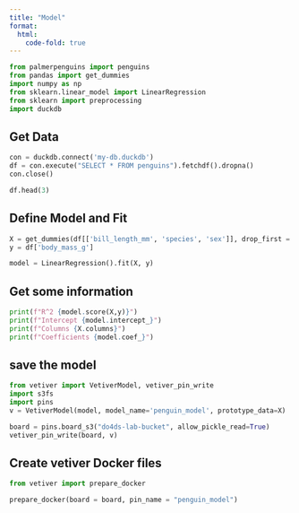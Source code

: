 ```yaml
---
title: "Model"
format:
  html:
    code-fold: true
---
```



```python
from palmerpenguins import penguins
from pandas import get_dummies
import numpy as np
from sklearn.linear_model import LinearRegression
from sklearn import preprocessing
import duckdb
```

## Get Data


```python
con = duckdb.connect('my-db.duckdb')
df = con.execute("SELECT * FROM penguins").fetchdf().dropna()
con.close()

df.head(3)
```

## Define Model and Fit


```python
X = get_dummies(df[['bill_length_mm', 'species', 'sex']], drop_first = True)
y = df['body_mass_g']

model = LinearRegression().fit(X, y)
```

## Get some information


```python
print(f"R^2 {model.score(X,y)}")
print(f"Intercept {model.intercept_}")
print(f"Columns {X.columns}")
print(f"Coefficients {model.coef_}")
```

## save the model

```python
from vetiver import VetiverModel, vetiver_pin_write
import s3fs
import pins
v = VetiverModel(model, model_name='penguin_model', prototype_data=X)

board = pins.board_s3("do4ds-lab-bucket", allow_pickle_read=True)
vetiver_pin_write(board, v)
```


## Create vetiver Docker files

```python
from vetiver import prepare_docker

prepare_docker(board = board, pin_name = "penguin_model")
```

